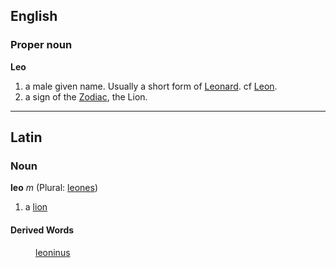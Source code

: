 ==English==
===Proper noun===
'''Leo'''

# a male given name. Usually a short form of [[Leonard]]. cf [[Leon]].
# a sign of the [[Zodiac]], the Lion.

----

==Latin==
===Noun===
'''leo''' ''m'' (Plural: [[leones]])

#a [[lion]]
====Derived Words====
: [[leoninus]]